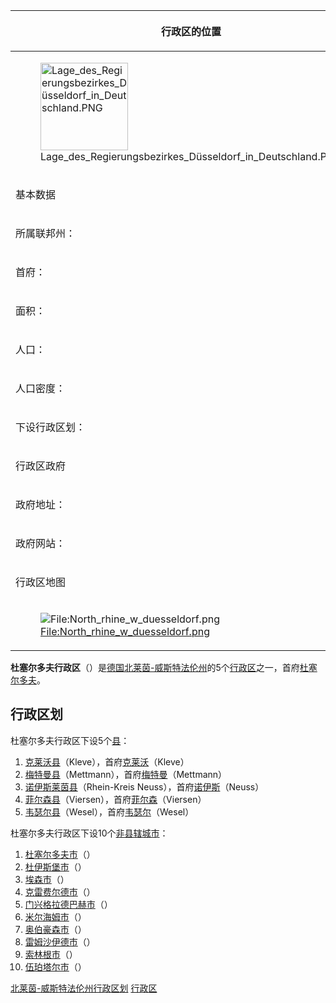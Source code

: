 {{noteTA|G1=德国地名|G2=Landkreis|G3=单位}}
{| cellpadding="2" style="float: right; width: 307px; background: #e3e3e3; margin-left: 1em; border-spacing: 1px;"
! colspan="2" | 行政区的位置
|- style="background: #ffffff; text-align: center;"
| colspan="2" style="width: 145px" | [[File:Lage_des_Regierungsbezirkes_Düsseldorf_in_Deutschland.PNG|140px]]
|-
! colspan="2" | 基本数据
|- style="background: #ffffff;"
| 所属联邦州：|| [[北莱茵-威斯特法伦州|北莱茵-威斯特法伦州]]
|- style="background: #ffffff;"
| 首府：|| [[杜塞尔多夫|杜塞尔多夫]]
|- style="background: #ffffff;"
| 面积：|| 5290.49 km²
|- style="background: #ffffff;"
| 人口：|| 5,217,129<small>（2006年12月31日）</small>
|- style="background: #ffffff;"
| 人口密度：|| 986 人／km²
|- style="background: #ffffff;"
| 下设行政区划：|| 10个直辖市<br/>5个县<br/>总共66个市镇
|-
! colspan="2" | 行政区政府
|- style="background: #ffffff;"
| 政府地址：|| <small>Cecilienallee 2<br />40474 Düsseldorf</small>
|- style="background: #ffffff;"
| 政府网站：|| <small>[http://www.bezreg-duesseldorf.nrw.de/ www.bezreg-duesseldorf.nrw.de] {{Wayback|url=http://www.bezreg-duesseldorf.nrw.de/ |date=20120327170934 }}</small>
|-
! colspan="2" | 行政区地图
|- style="background: #ffffff; text-align: center;"
| colspan="2" | [[File:North_rhine_w_duesseldorf.png|File:North_rhine_w_duesseldorf.png]]
|}
'''杜塞尔多夫行政区'''（{{lang-de|Regierungsbezirk Düsseldorf}}）是[[德国|德国]][[北莱茵-威斯特法伦州|北莱茵-威斯特法伦州]]的5个[[行政区_(德国)|行政区]]之一，首府[[杜塞尔多夫|杜塞尔多夫]]。

== 行政区划 ==
杜塞尔多夫行政区下设5个[[县_(德国)|县]]：
#[[克莱沃县|克莱沃县]]（Kleve），首府[[克莱沃_(德国)|克莱沃]]（Kleve）
#[[梅特曼县|梅特曼县]]（Mettmann），首府[[梅特曼|梅特曼]]（Mettmann）
#[[诺伊斯莱茵县|诺伊斯莱茵县]]（Rhein-Kreis Neuss），首府[[诺伊斯|诺伊斯]]（Neuss）
#[[菲尔森县|菲尔森县]]（Viersen），首府[[菲尔森|菲尔森]]（Viersen）
#[[韦瑟尔县|韦瑟尔县]]（Wesel），首府[[韦瑟尔|韦瑟尔]]（Wesel）


杜塞尔多夫行政区下设10个[[非县辖城市|非县辖城市]]：
#[[杜塞尔多夫|杜塞尔多夫市]]（{{lang|de|Düsseldorf}}）
#[[杜伊斯堡|杜伊斯堡市]]（{{lang|de|Duisburg}}）
#[[埃森|埃森市]]（{{lang|de|Essen}}）
#[[克雷费尔德|克雷费尔德市]]（{{lang|de|Krefeld}}）
#[[门兴格拉德巴赫|门兴格拉德巴赫市]]（{{lang|de|Mönchengladbach}}）
#[[米尔海姆|米尔海姆市]]（{{lang|de|Mülheim an der Ruhr}}）
#[[奥伯豪森|奥伯豪森市]]（{{lang|de|Oberhausen}}）
#[[雷姆沙伊德|雷姆沙伊德市]]（{{lang|de|Remscheid}}）
#[[索林根|索林根市]]（{{lang|de|Solingen}}）
#[[伍珀塔尔|伍珀塔尔市]]（{{lang|de|Wuppertal}}）

{{北莱茵-威斯特法伦州行政区划}}
{{青岛市的友好城市与友好合作城市}}
{{Authority control}}
[[Category:德国行政区|北莱茵-威斯特法伦州行政区划]]
[[Category:北莱茵-威斯特法伦州行政区划|行政区]]